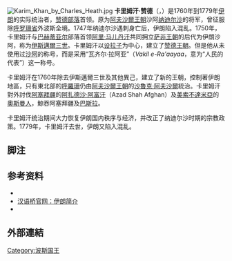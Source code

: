 [[Image:Karim_Khan_by_Charles_Heath.jpg|thumb]]
'''卡里姆汗·赞德'''（{{lang-fa|'''کریم خان زند'''}}，{{bd|1705年||1779年}}）是1760年到1779年[[伊朗|伊朗]]的实际统治者，[[赞德部落|赞德部落]]首领。原为[[阿夫沙爾王朝|阿夫沙爾王朝]]沙阿[[纳迪尔沙|纳迪尔沙]]的将军，曾征服除[[呼罗珊省|呼罗珊省]]外波斯全境{{sfn|Perry|2011|pp=561–564}}。1747年纳迪尔沙遇刺身亡后，伊朗陷入混乱。1750年，卡里姆汗与[[巴赫蒂亚尔|巴赫蒂亚尔]]部落首领[[阿里·马儿丹汗|阿里·马儿丹汗]]共同拥立[[萨非王朝|萨非王朝]]的后代为伊朗沙阿，称为[[伊斯邁爾三世|伊斯邁爾三世]]。卡里姆汗以[[设拉子|设拉子]]为中心，建立了[[赞德王朝|赞德王朝]]。但是他从未使用过[[沙阿|沙阿]]的称号，而是采用“瓦齐尔·拉阿亚”（''Vakil e-Ra'aayaa''，意为“人民的代表”）这一称号。

卡里姆汗在1760年除去伊斯邁爾三世及其他異己，建立了新的王朝，控制著伊朗地區，只有東北部的[[大呼罗珊|呼羅珊]]仍由[[阿夫沙爾王朝|阿夫沙爾王朝]]的[[沙魯克·阿夫沙爾|沙魯克·阿夫沙爾]]統治。卡里姆汗對外討伐[[阿塞拜疆|阿塞拜疆]]的[[阿扎德沙·阿富汗|阿扎德沙·阿富汗]]（Azad Shah Afghan）及[[美索不達米亞|美索不達米亞]]的[[奧斯曼人|奧斯曼人]]，鯨吞阿塞拜疆及[[巴斯拉|巴斯拉]]。

卡里姆汗统治期间大力恢复伊朗国内秩序与经济，并改正了纳迪尔沙时期的宗教政策。1779年，卡里姆汗去世，伊朗又陷入混乱。
==脚注==
<references />
==参考资料==
*{{cite book zh |author=王新中 冀开运 |title=中东国家通史 伊朗卷 |format=M |edition=1 |location=北京 |publisher=商务印书馆出版社 |date=2002 |pages= |id= ISBN 7-100-03360-8}}
*[http://www.chinese.cn/bridge/C09/node_2921.htm 汉语桥官网：伊朗简介]{{dead link|date=2017年11月 |bot=InternetArchiveBot |fix-attempted=yes }}
* {{cite encyclopedia | article = Karim Khan Zand | last = Perry | first = John R. | authorlink =  | url = http://www.iranicaonline.org/articles/karim-khan-zand | editor-last =  | editor-first =  | editor-link =  | encyclopedia = Encyclopaedia Iranica, Vol. XV, Fasc. 6 | pages = 561–564 | location =  | publisher =  | year = 2011 | isbn =  | ref = harv | title = 存档副本 | access-date = 2020-04-10 | archive-date = 2017-11-17 | archive-url = https://web.archive.org/web/20171117074827/http://www.iranicaonline.org/articles/karim-khan-zand | dead-url = no }}

==外部連結==
{{commonscat|Karim Khan}}

{{s-start}}
{{s-hou|[[贊德王朝|贊德王朝]]||1705年||1779年}}
{{succession box | before = [[伊斯邁爾三世|伊斯邁爾三世]] | title = [[伊朗君主列表|伊朗沙阿]] | years =1760年－1779年| after = [[穆罕默德·阿里汗|穆罕默德·阿里汗]]}}
{{s-end}}

{{桑德王朝統治者}}
{{Authority control}}
{{君王小作品}}

[[Category:波斯国王|Category:波斯国王]]